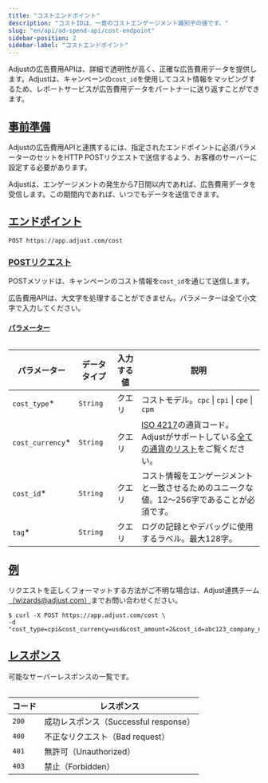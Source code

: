 ```yaml
---
title: "コストエンドポイント"
description: "コストIDは、一意のコストエンゲージメント識別子の値です。"
slug: "en/api/ad-spend-api/cost-endpoint"
sidebar-position: 2
sidebar-label: "コストエンドポイント"
---
```

Adjustの広告費用APIは、詳細で透明性が高く、正確な広告費用データを提供します。Adjustは、キャンペーンの`cost_id`を使用してコスト情報をマッピングするため、レポートサービスが広告費用データをパートナーに送り返すことができます。

[事前準備](before-you-begin)
------------------------

Adjustの広告費用APIと連携するには、指定されたエンドポイントに必須パラメーターのセットをHTTP POSTリクエストで送信するよう、お客様のサーバーに設定する必要があります。
<callout type="note"> 

Adjustは、エンゲージメントの発生から7日間以内であれば、広告費用データを受信します。この期間内であれば、いつでもデータを送信できます。
</Callout> 

[エンドポイント](endpoint)
-------------------

<codeblock title="エンドポイント" highlight="/cost"> 

```http
POST https://app.adjust.com/cost
```

</CodeBlock> 

### [POSTリクエスト](post-request)

POSTメソッドは、キャンペーンのコスト情報を`cost_id`を通じて送信します。
<callout type="important"> 

広告費用APIは、大文字を処理することができません。パラメーターは全て小文字で入力してください。
</Callout> 

#### [パラメーター](parameters)

<table search> 

|       パラメーター       |  データタイプ  | 入力する値 |                                                                        説明                                                                         |
|--------------------|----------|-------|---------------------------------------------------------------------------------------------------------------------------------------------------|
| `cost_type`\*     | `String` | クエリ   | コストモデル。`cpc` \| `cpi` \| `cpe` \| `cpm`                                                                                                           |
| `cost_currency`\* | `String` | クエリ   | [ISO 4217](https://www.iban.com/currency-codes)の通貨コード。Adjustがサポートしている[全ての通貨のリスト](https://help.adjust.com/en/article/supported-currencies)をご覧ください。 |
| `cost_id`\*       | `String` | クエリ   | コスト情報をエンゲージメントと一致させるためのユニークな値。12～256字であることが必須です。                                                                                                  |
| `tag`\*           | `String` | クエリ   | ログの記録とやデバッグに使用するラベル。最大128字。                                                                                                                       |

</Table> 

[例](example)
------------

<callout type="tip"> 

リクエストを正しくフォーマットする方法がご不明な場合は、Adjust連携チーム[（wizards@adjust.com）](mailto:wizards@adjust.com)までお問い合わせください。
</Callout> <codeblock title="cURL" highlight="cost_type, cost_currency, cost_amount, cost_id, tag"> 

```console
$ curl -X POST https://app.adjust.com/cost \
-d "cost_type=cpi&cost_currency=usd&cost_amount=2&cost_id=abc123_company_name_test_1&tag=company_name_test"
```

</CodeBlock> 

[レスポンス](responses)
------------------

可能なサーバーレスポンスの一覧です。
<table> 

|  コード  |            レスポンス             |
|-------|------------------------------|
| `200` | 成功レスポンス（Successful response） |
| `400` | 不正なリクエスト（Bad request）        |
| `401` | 無許可（Unauthorized）            |
| `403` | 禁止（Forbidden）                |

</Table>

